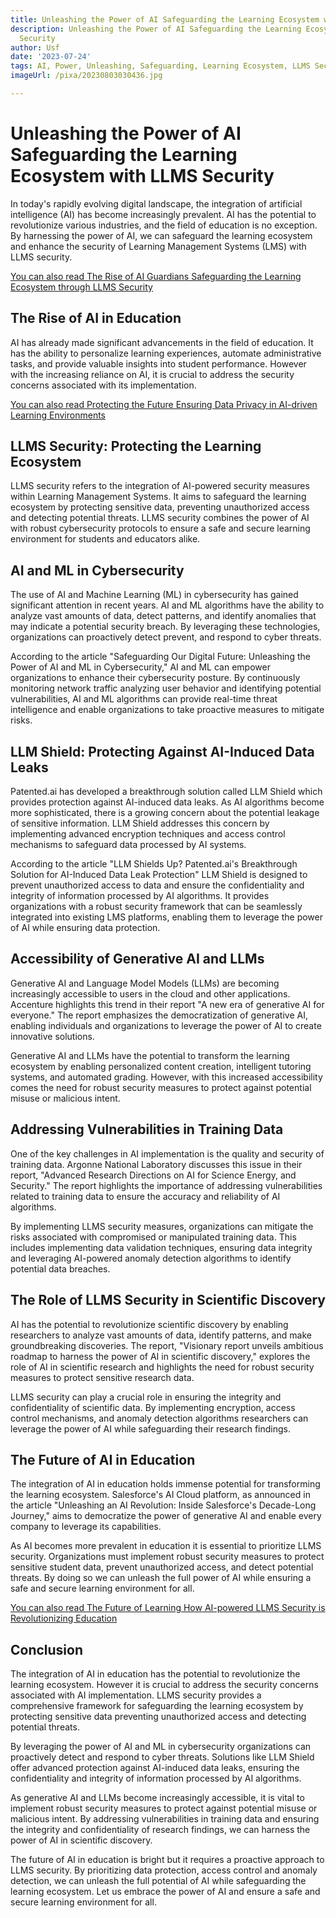 ```yaml
---
title: Unleashing the Power of AI Safeguarding the Learning Ecosystem with LLMS Security
description: Unleashing the Power of AI Safeguarding the Learning Ecosystem with LLMS
  Security
author: Usf
date: '2023-07-24'
tags: AI, Power, Unleashing, Safeguarding, Learning Ecosystem, LLMS Security
imageUrl: /pixa/20230803030436.jpg

---
```

# Unleashing the Power  of  AI Safeguarding the Learning Ecosystem with LLMS Security

In today's rapidly evolving digital landscape, the integration of  artificial  intelligence (AI) has become  increasingly prevalent. AI has the potential  to revolutionize various industries, and the field of education is no exception. By harnessing the power of AI, we can safeguard the learning ecosystem and  enhance the security of Learning Management Systems (LMS) with LLMS security.

[You can also read The Rise of AI Guardians Safeguarding the Learning  Ecosystem through LLMS Security](The%20Rise%20of%20AI%20Guardians%20Safeguarding%20the%20Learning%20Ecosystem%20through%20LLMS%20Security)


## The Rise  of AI in Education

AI has already made significant advancements  in the field of education. It has the ability to personalize learning experiences,  automate administrative  tasks, and provide valuable insights into student performance. However with the increasing reliance on AI, it  is crucial to address the security concerns associated with its implementation.

[You can also read  Protecting the Future  Ensuring Data Privacy in AI-driven Learning Environments](Protecting%20the%20Future%20Ensuring%20Data%20Privacy%20in%20AI-driven%20Learning%20Environments)


## LLMS Security: Protecting the Learning Ecosystem

LLMS  security refers to the integration of AI-powered security measures within Learning Management  Systems. It aims to safeguard the learning ecosystem by protecting sensitive data, preventing unauthorized access  and detecting potential threats. LLMS security combines the power of AI with robust cybersecurity protocols to ensure a safe and secure learning environment  for students and  educators alike.

## AI and ML in  Cybersecurity

The  use of AI and Machine Learning (ML) in  cybersecurity has gained significant attention in recent years. AI and ML algorithms have the ability to analyze vast amounts of data, detect  patterns, and identify anomalies that may indicate  a potential security breach. By leveraging these technologies, organizations can proactively  detect prevent, and respond to cyber threats.

According to the article "Safeguarding Our Digital Future: Unleashing the  Power  of AI and  ML in Cybersecurity," AI and ML can empower organizations to enhance  their  cybersecurity posture. By continuously monitoring network  traffic analyzing user behavior and identifying potential vulnerabilities, AI and ML algorithms can provide real-time threat intelligence and enable organizations to take proactive measures to mitigate risks.

## LLM Shield: Protecting Against AI-Induced Data Leaks

Patented.ai has developed a  breakthrough solution called LLM Shield which provides protection against AI-induced data leaks. As AI algorithms become more sophisticated,  there is a  growing concern about the potential leakage of sensitive  information. LLM Shield addresses  this concern by implementing advanced encryption techniques and access control mechanisms to safeguard  data  processed by AI systems.

According to the article "LLM Shields Up?  Patented.ai's Breakthrough Solution for AI-Induced Data Leak Protection" LLM Shield is designed to prevent  unauthorized access to data and ensure the confidentiality and  integrity of information processed by AI algorithms. It provides organizations  with a robust security framework  that can be seamlessly integrated  into existing LMS platforms, enabling them to leverage  the power of AI while ensuring data protection.

## Accessibility of Generative AI  and LLMs

Generative AI and Language Model Models (LLMs) are becoming increasingly accessible to users in the cloud and other applications. Accenture highlights this trend in their report "A new  era of generative AI for everyone." The report emphasizes the democratization of generative AI, enabling individuals and organizations  to leverage the power of AI to create innovative  solutions.

Generative AI and LLMs have the potential to transform the learning ecosystem by enabling personalized content creation,  intelligent tutoring systems, and automated grading. However, with this increased accessibility comes the  need for robust security measures to protect  against potential misuse or malicious intent.

## Addressing Vulnerabilities in  Training Data

One of the key challenges in  AI implementation is the quality and security of training data.  Argonne National Laboratory discusses this  issue in their report, "Advanced Research Directions on AI for Science Energy, and Security." The report highlights the importance of addressing vulnerabilities related to training data to ensure the accuracy and reliability of AI algorithms.

By  implementing LLMS  security measures, organizations can  mitigate  the risks associated with compromised or manipulated training data. This  includes implementing data validation techniques, ensuring data integrity and  leveraging  AI-powered anomaly detection algorithms to  identify potential data breaches.

## The Role of LLMS Security  in Scientific Discovery

AI has the potential  to revolutionize scientific discovery by enabling researchers to analyze vast amounts of data,  identify patterns, and make groundbreaking discoveries. The report, "Visionary report unveils ambitious roadmap to harness the power of  AI in scientific discovery," explores the role  of AI in scientific research and highlights the need for robust security measures to protect sensitive research data.

LLMS security can play a crucial role  in ensuring the integrity and confidentiality of scientific data. By  implementing encryption,  access control  mechanisms, and anomaly detection algorithms researchers can leverage the power of AI while safeguarding their research findings.

## The Future of AI in Education

The integration of  AI in education holds immense potential for transforming the learning ecosystem. Salesforce's AI Cloud platform, as  announced in the article "Unleashing an AI Revolution: Inside Salesforce's Decade-Long Journey,"  aims to democratize the power of generative AI and  enable  every company to  leverage its capabilities.

As AI becomes more prevalent  in education it is essential to prioritize LLMS security. Organizations must implement  robust security measures to protect sensitive student data, prevent unauthorized access, and detect  potential threats. By  doing so we can  unleash the full power of AI while ensuring a safe and secure learning environment  for all.

[You can also read The  Future  of Learning How AI-powered LLMS Security is Revolutionizing Education](The%20Future%20of%20Learning%20How%20AI-powered%20LLMS%20Security%20is%20Revolutionizing%20Education)


## Conclusion

The integration of AI in education has the potential to revolutionize the learning ecosystem. However it is crucial to address the security concerns associated with AI  implementation. LLMS security provides a comprehensive framework for safeguarding  the learning ecosystem by  protecting sensitive data preventing unauthorized  access and detecting potential threats.

By leveraging the power of AI and ML in cybersecurity organizations  can proactively detect and respond to cyber threats. Solutions  like LLM Shield offer advanced protection against AI-induced data leaks, ensuring the confidentiality and integrity of information  processed by AI algorithms.

As generative AI and LLMs become increasingly  accessible, it is vital to implement robust security measures to protect against potential misuse or malicious intent. By addressing vulnerabilities in training data and ensuring the integrity and  confidentiality of research findings, we can  harness the power of AI in scientific discovery.

The future of AI in  education is bright but it requires  a proactive approach to LLMS security. By prioritizing data protection, access control and anomaly detection, we can unleash the full potential of AI while safeguarding the  learning ecosystem.  Let  us embrace the power  of AI and ensure a safe  and secure learning  environment for all.